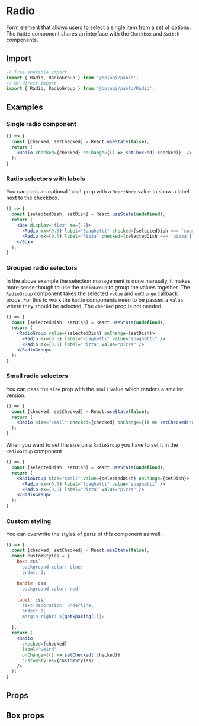 
# Radio

Form element that allows users to select a single item from a set of options. 
The `Radio` component shares an interface with the `Checkbox` and `Switch` components.

## Import

```js
// Tree shakable import
import { Radio, RadioGroup } from '@bojagi/pablo';
// Or direct import
import { Radio, RadioGroup } from '@bojagi/pablo/Radio';
```

## Examples

### Single radio component

```jsx live
() => {
  const [checked, setChecked] = React.useState(false);
  return (
    <Radio checked={checked} onChange={() => setChecked(!checked)}  />
  );
}
```

### Radio selectors with labels

You can pass an optional `label` prop with a `ReactNode` value to show a label next to the checkbox.

```jsx live
() => {
  const [selectedDish, setDish] = React.useState(undefined);
  return (
    <Box display="flex" mx={-2}>
      <Radio mx={0.5} label="Spaghetti" checked={selectedDish === 'spaghetti'} onChange={() => setDish('spaghetti')} />
      <Radio mx={0.5} label="Pizza" checked={selectedDish === 'pizza'} onChange={() => setDish('pizza')} />
    </Box>
  );
}
```

### Grouped radio selectors

In the above example the selection management is done manually, it makes more sense though to use the `RadioGroup` to
group the values together. The `RadioGroup` component takes the selected `value` and `onChange` callback props.
For this to work the `Radio` components need to be passed a `value` where they should be selected. The `checked` prop is not needed.

```jsx live
() => {
  const [selectedDish, setDish] = React.useState(undefined);
  return (
    <RadioGroup value={selectedDish} onChange={setDish}>
      <Radio mx={0.5} label="Spaghetti" value="spaghetti" />
      <Radio mx={0.5} label="Pizza" value="pizza" />
    </RadioGroup>
  );
}
```

### Small radio selectors

You can pass the `size` prop with the `small` value which renders a smaller version.

```jsx live
() => {
  const [checked, setChecked] = React.useState(false);
  return (
    <Radio size="small" checked={checked} onChange={() => setChecked(!checked)} />
  );
}
```

When you want to set the size on a `RadioGroup` you have to set it in the `RadioGroup` component

```jsx live
() => {
  const [selectedDish, setDish] = React.useState(undefined);
  return (
    <RadioGroup size="small" value={selectedDish} onChange={setDish}>
      <Radio mx={0.5} label="Spaghetti" value="spaghetti" />
      <Radio mx={0.5} label="Pizza" value="pizza" />
    </RadioGroup>
  );
}
```

### Custom styling

You can overwrite the styles of parts of this component as well. 

```jsx live
() => {
  const [checked, setChecked] = React.useState(false);
  const customStyles = {
    box: css`
      background-color: blue;
      order: 2;
    `,
    handle: css`
      background-color: red;
    `,
    label: css`
      text-decoration: underline;
      order: 1;
      margin-right: ${getSpacing(1)};
    `,
  };
  return (
    <Radio
      checked={checked}
      label="weird"
      onChange={() => setChecked(!checked)}
      customStyles={customStyles} 
    />
  );
}
```

## Props
<PropsTable name="Radio" type="direct" />

## Box props
<PropsTable name="Radio" type="box" />
